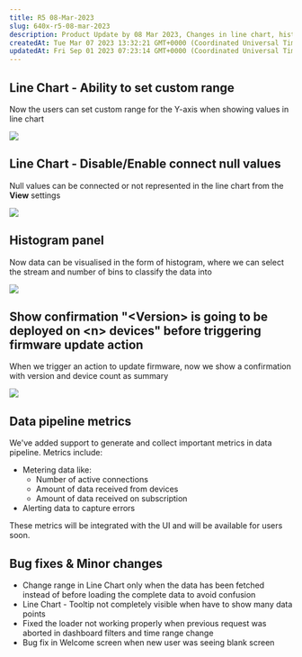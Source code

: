 ```yaml
---
title: R5 08-Mar-2023
slug: 640x-r5-08-mar-2023
description: Product Update by 08 Mar 2023, Changes in line chart, histogram, Configuration changes and other changes
createdAt: Tue Mar 07 2023 13:32:21 GMT+0000 (Coordinated Universal Time)
updatedAt: Fri Sep 01 2023 07:23:14 GMT+0000 (Coordinated Universal Time)
---
```


## Line Chart - Ability to set custom range

Now the users can set custom range for the Y-axis when showing values in line chart

![](/assets/ChAlr9UxH0C4jXlHQ5Zue_screenshot-2023-03-08-at-84708-am.png)

## Line Chart - Disable/Enable connect null values

Null values can be connected or not represented in the line chart from the **View** settings

![](/assets/RzqqTJOslZoaLeezhkNyd_connect-nulls.gif)

## Histogram panel

Now data can be visualised in the form of histogram, where we can select the stream and number of bins to classify the data into

![](/assets/i0N1hyzYWZ7xnkagmr4Jc_screenshot-2023-03-08-at-84401-am.png)

## Show confirmation "\<Version> is going to be deployed on \<n> devices" before triggering firmware update action

When we trigger an action to update firmware, now we show a confirmation with version and device count as summary

![](/assets/nTqLgFxdkQyM1D0p0cziB_screenshot-2023-03-07-at-103931-pm.png)

## **Data pipeline metrics**

We've added support to generate and collect important metrics in data pipeline. Metrics include:

- Metering data like:
  - Number of active connections   &#x20;
  - Amount of data received from devices    &#x20;
  - Amount of data received on subscription
- Alerting data to capture errors&#x20;

These metrics will be integrated with the UI and will be available for users soon.

## Bug fixes & Minor changes

- Change range in Line Chart only when the data has been fetched instead of before loading the complete data to avoid confusion
- Line Chart - Tooltip not completely visible when have to show many data points
- Fixed the loader not working properly when previous request was aborted in dashboard filters and time range change
- Bug fix in Welcome screen when new user was seeing blank screen

